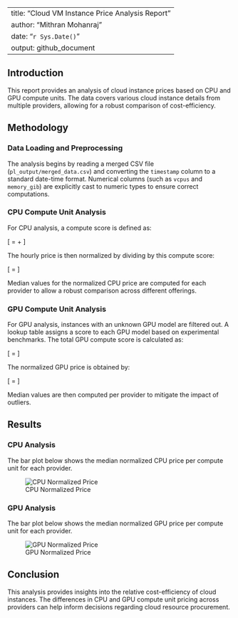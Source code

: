 
---
title: "Cloud VM Instance Price Analysis Report"
author: "Mithran Mohanraj"
date: "`r Sys.Date()`"
output: github_document
---

## Introduction

This report provides an analysis of cloud instance prices based on CPU and GPU compute units. The data covers various cloud instance details from multiple providers, allowing for a robust comparison of cost-efficiency.

## Methodology

### Data Loading and Preprocessing
The analysis begins by reading a merged CSV file (`pl_output/merged_data.csv`) and converting the `timestamp` column to a standard date-time format. Numerical columns (such as `vcpus` and `memory_gib`) are explicitly cast to numeric types to ensure correct computations.

### CPU Compute Unit Analysis
For CPU analysis, a compute score is defined as:

\[
\text{cpu\_compute\_score} = \text{vcpus} + \frac{\text{memory\_gib}}{4}
\]

The hourly price is then normalized by dividing by this compute score:

\[
\text{cpu\_norm\_price} = \frac{\text{price\_per\_hour}}{\text{cpu\_compute\_score}}
\]

Median values for the normalized CPU price are computed for each provider to allow a robust comparison across different offerings.

### GPU Compute Unit Analysis
For GPU analysis, instances with an unknown GPU model are filtered out. A lookup table assigns a score to each GPU model based on experimental benchmarks. The total GPU compute score is calculated as:

\[
\text{total\_gpu\_compute} = \text{gpu\_score} \times \text{gpu\_count}
\]

The normalized GPU price is obtained by:

\[
\text{gpu\_norm\_price} = \frac{\text{price\_per\_hour}}{\text{total\_gpu\_compute}}
\]

Median values are then computed per provider to mitigate the impact of outliers.

## Results

### CPU Analysis
The bar plot below shows the median normalized CPU price per compute unit for each provider.

![CPU Normalized Price](r_output/cpu_norm_price_by_provider.png)

### GPU Analysis
The bar plot below shows the median normalized GPU price per compute unit for each provider.

![GPU Normalized Price](r_output/gpu_norm_price_by_provider.png)

## Conclusion

This analysis provides insights into the relative cost-efficiency of cloud instances. The differences in CPU and GPU compute unit pricing across providers can help inform decisions regarding cloud resource procurement.

